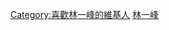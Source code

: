 {{Userbox
  |id=林<br>一<br>峰
  |id-c=#00FFFF
  |info=這個用戶喜歡聽[[林一峰]]的歌曲。
  |info-c=#E6E6FA
  |border-c=#FFFFFF
}}
<includeonly>[[Category:喜歡林一峰的維基人]]</includeonly>
<noinclude>[[Category:藝人用戶框模板|林一峰]]</noinclude>